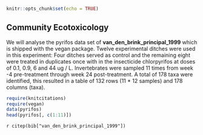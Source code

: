 ```r
knitr::opts_chunk$set(echo = TRUE)
```

## Community Ecotoxicology

We will analyse the pyrifos data set of **van_den_brink_principal_1999** which is shipped with the vegan package.
Twelve experimental ditches were used in this experiment: Four ditches served as control and the remaining eight were treated in duplicates once with in the insecticide chlorpyrifos at doses of 0.1, 0.9, 6 and 44 ug / L. 
Invertebrates were sampled 11 times from week -4 pre-treatment through week 24 post-treatment. A total of 178 taxa were identified, this resulted in a table  of 132 rows (11 * 12 samples) and 178 columns (taxa).

```r
require(knitcitations)
require(vegan)
data(pyrifos)
head(pyrifos[, c(1:11)])
```

`r citep(bib["van_den_brink_principal_1999"])`
